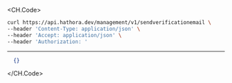 
<CH.Code>
```bash Example Request
curl https://api.hathora.dev/management/v1/sendverificationemail \
--header 'Content-Type: application/json' \
--header 'Accept: application/json' \
--header 'Authorization: '
```
---

```json Example Response
  {}
```
</CH.Code>
